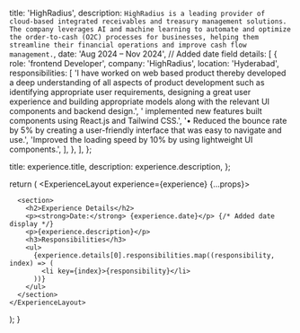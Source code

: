 
  title: 'HighRadius',
  description: `HighRadius is a leading provider of cloud-based integrated receivables and treasury management solutions. The company leverages AI and machine learning to automate and optimize the order-to-cash (O2C) processes for businesses, helping them streamline their financial operations and improve cash flow management.`,
  date: 'Aug 2024 – Nov 2024', // Added date field
  details: [
    {
      role: 'frontend Developer',
      company: 'HighRadius',
      location: 'Hyderabad',
      responsibilities: [
        'I have worked on web based product thereby developed a deep understanding of all aspects of product development such as identifying appropriate user requirements, designing a great user experience and building appropriate models along with the relevant UI components and backend design.',
        ' implemented new features built components using React.js and Tailwind CSS.',
        '• Reduced the bounce rate by 5% by creating a user-friendly interface that was easy to navigate and use.',
        'Improved the loading speed by 10% by using lightweight UI components.',
      ],
    },
  ],
};

  title: experience.title,
  description: experience.description,
};

  return (
    <ExperienceLayout experience={experience} {...props}>

      <section>
        <h2>Experience Details</h2>
        <p><strong>Date:</strong> {experience.date}</p> {/* Added date display */}
        <p>{experience.description}</p>
        <h3>Responsibilities</h3>
        <ul>
          {experience.details[0].responsibilities.map((responsibility, index) => (
            <li key={index}>{responsibility}</li>
          ))}
        </ul>
      </section>
    </ExperienceLayout>

);
}
